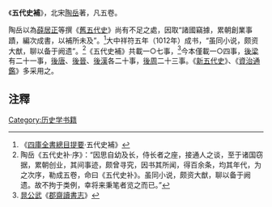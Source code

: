 《'''五代史補'''》，北宋[[陶岳|陶岳]]著，凡五卷。

陶岳以為[[薛居正|薛居正]]等撰《[[舊五代史|舊五代史]]》尚有不足之處，因取“諸國竊據，累朝創業事蹟，編次成書，以補所未及”。<ref>《[[四庫全書總目提要|四庫全書總目提要]]·五代史補》</ref>大中祥符五年（1012年）成书，“虽同小说，颇资大猷，聊以备于阙遗”。<ref>陶岳《五代史补·序》：“因思自幼及长，侍长者之座，接通人之谈，至于诸国窃据，累朝创业，其间事迹，颇曾寻究，因书其所闻，得百余条，均其年代，为之次序，勒成五卷，命曰《五代史补》。虽同小说，颇资大猷，聊以备于阙遗。故不拘于类例，幸将来秉笔者览之而已。”</ref>《五代史補》共載一○七事，<ref>[[晁公武|晁公武]]《[[郡齋讀書志|郡齋讀書志]]》</ref>今本僅載一○四事，[[後梁|後梁]]有二十一事，[[後唐|後唐]]、[[後晉|後晉]]、[[後漢|後漢]]各二十事，[[後周|後周]]二十三事。《[[新五代史|新五代史]]》、《[[資治通鑑|資治通鑑]]》多采用之。

==注釋==
{{reflist}}
[[Category:历史学书籍|Category:历史学书籍]]